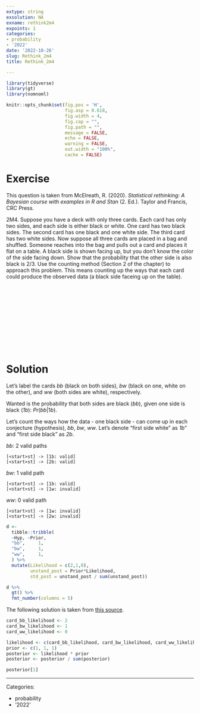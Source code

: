 ```yaml
---
extype: string
exsolution: NA
exname: rethink2m4
expoints: 1
categories:
- probability
- '2022'
date: '2022-10-26'
slug: Rethink_2m4
title: Rethink_2m4

---
```




```r
library(tidyverse)
library(gt)
library(nomnoml)
```


```r
knitr::opts_chunk$set(fig.pos = 'H',
                      fig.asp = 0.618,
                      fig.width = 4,
                      fig.cap = "", 
                      fig.path = "",
                      message = FALSE,
                      echo = FALSE,
                      warning = FALSE,
                      out.width = "100%",
                      cache = FALSE)
```








# Exercise

This question is taken from McElreath, R. (2020). *Statistical rethinking: A Bayesian course with examples in R and Stan* (2. Ed.). Taylor and Francis, CRC Press.


2M4. Suppose you have a deck with only three cards. Each card has only two sides, and each side is either black or white. One card has two black sides. The second card has one black and one white side. The third card has two white sides. Now suppose all three cards are placed in a bag and shuffled. Someone reaches into the bag and pulls out a card and places it flat on a table. A black side is shown facing up, but you don’t know the color of the side facing down. Show that the probability that the other side is also black is 2/3. Use the counting method (Section 2 of the chapter) to approach this problem. This means counting up the ways that each card could produce the observed data (a black side faceing up on the table).




</br>
</br>
</br>
</br>
</br>
</br>
</br>
</br>
</br>
</br>

# Solution

Let's label the cards *bb* (black on both sides), *bw* (black on one, white on the other), and *ww* (both sides are white), respectively.

Wanted is the probability that both sides are black (*bb*), given one side is black (*1b*): $Pr(bb|1b)$.

Let's count the ways how the data - one black side - can come up in each conjecture (hypothesis), *bb*, *bw*, *ww*. Let's denote "first side white" as *1b*" and "first side black" as *2b*.

*bb*: 2 valid paths

```nomnoml
[<start>st] -> [1b: valid]
[<start>st] -> [2b: valid]

```


*bw*: 1 valid path

```nomnoml
[<start>st] -> [1b: valid]
[<start>st] -> [1w: invalid]
```


*ww*: 0 valid path

```nomnoml
[<start>st] -> [1w: invalid]
[<start>st] -> [2w: invalid]
```


```r
d <-
  tibble::tribble(
  ~Hyp, ~Prior,
  "bb",     1, 
  "bw",     1,   
  "ww",     1, 
  ) %>% 
  mutate(Likelihood = c(2,1,0),
         unstand_post = Prior*Likelihood,
         std_post = unstand_post / sum(unstand_post))

```


```r
d %>% 
  gt() %>% 
  fmt_number(columns = 5)

```



The following solution is taken from [this source](https://sr2-solutions.wjakethompson.com/bayesian-inference.html).


```r
card_bb_likelihood <- 2
card_bw_likelihood <- 1
card_ww_likelihood <- 0

likelihood <- c(card_bb_likelihood, card_bw_likelihood, card_ww_likelihood)
prior <- c(1, 1, 1)
posterior <- likelihood * prior
posterior <- posterior / sum(posterior)

posterior[1]


```





---

Categories: 

- probability
- '2022'

